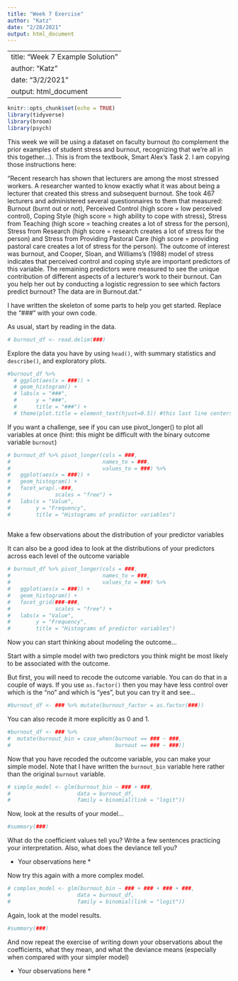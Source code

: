 ```yaml
---
title: "Week 7 Exercise"
author: "Katz"
date: "2/28/2021"
output: html_document
---
```

---
title: "Week 7 Example Solution"
author: "Katz"
date: "3/2/2021"
output: html_document
---



```r
knitr::opts_chunk$set(echo = TRUE)
library(tidyverse)
library(broom)
library(psych)

```

This week we will be using a dataset on faculty burnout (to complement the prior examples of student stress and burnout, recognizing that we're all in this together...). This is from the textbook, Smart Alex's Task 2. I am copying those instructions here:

"Recent research has shown that lecturers are among the most stressed workers.
A researcher wanted to know exactly what it was about being a lecturer that
created this stress and subsequent burnout. She took 467 lecturers and administered several questionnaires to them that measured: Burnout (burnt out or not), Perceived Control (high score = low perceived control), Coping Style (high score = high ability to cope with stress), Stress from Teaching (high score = teaching creates a lot of stress for the person), Stress from Research (high score = research creates a lot of stress for the person) and Stress from Providing Pastoral Care (high score = providing pastoral care creates a lot of stress for the person). The outcome of interest was burnout, and Cooper, Sloan, and Williams’s (1988) model of stress indicates that perceived control and coping style are important predictors of this variable. The remaining predictors were measured to see the unique contribution of different aspects of a lecturer’s work to their burnout. Can you help her out by conducting a logistic regression to see which factors predict burnout? The data are in Burnout.dat."


I have written the skeleton of some parts to help you get started. Replace the "###" with your own code.


As usual, start by reading in the data.
```r

# burnout_df <- read.delim(###)

```


Explore the data you have by using `head()`, with summary statistics and `describe()`, and exploratory plots.

```r

#burnout_df %>% 
  # ggplot(aes(x = ###)) +
  # geom_histogram() +
  # labs(x = "###",
  #      y = "###",
  #      title = "###") +
  # theme(plot.title = element_text(hjust=0.5)) #this last line centers your title

```

If you want a challenge, see if you can use pivot_longer() to plot all variables at once (hint: this might be difficult with the binary outcome variable `burnout`)

```r

# burnout_df %>% pivot_longer(cols = ###, 
#                             names_to = ###, 
#                             values_to = ###) %>% 
#   ggplot(aes(x = ###)) +
#   geom_histogram() +
#   facet_wrap(.~###, 
#              scales = "free") +
#   labs(x = "Value",
#        y = "Frequency",
#        title = "Histograms of predictor variables")
  

```

Make a few observations about the distribution of your predictor variables

It can also be a good idea to look at the distributions of your predictors across each level of the outcome variable

```r


# burnout_df %>% pivot_longer(cols = ###, 
#                             names_to = ###, 
#                             values_to = ###) %>% 
#   ggplot(aes(x = ###)) +
#   geom_histogram() +
#   facet_grid(###~###, 
#              scales = "free") +
#   labs(x = "Value",
#        y = "Frequency",
#        title = "Histograms of predictor variables")

```

Now you can start thinking about modeling the outcome...

Start with a simple model with two predictors you think might be most likely to be associated with the outcome.

But first, you will need to recode the outcome variable. You can do that in a couple of ways. If you use `as.factor()` then you may have less control over which is the "no" and which is "yes", but you can try it and see...

```r
#burnout_df <- ### %>% mutate(burnout_factor = as.factor(###))
```

You can also recode it more explicitly as 0 and 1.

```r
#burnout_df <- ### %>% 
#  mutate(burnout_bin = case_when(burnout == ### ~ ###,
#                                 burnout == ### ~ ###))
```

Now that you have recoded the outcome variable, you can make your simple model. Note that I have written the `burnout_bin` variable here rather than the original `burnout` variable.

```r

# simple_model <- glm(burnout_bin ~ ### + ###, 
#                     data = burnout_df,
#                     family = binomial(link = "logit"))

```

Now, look at the results of your model...

```r

#summary(###)

```


What do the coefficient values tell you? Write a few sentences practicing your interpretation. Also, what does the deviance tell you?

* Your observations here *




Now try this again with a more complex model.

```r

# complex_model <- glm(burnout_bin ~ ### + ### + ### + ###, 
#                     data = burnout_df,
#                     family = binomial(link = "logit"))

```


Again, look at the model results.

```r

#summary(###)
```


And now repeat the exercise of writing down your observations about the coefficients, what they mean, and what the deviance means (especially when compared with your simpler model)


* Your observations here *



